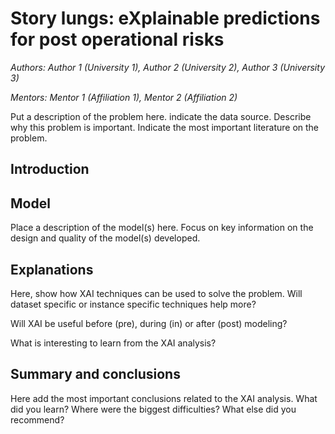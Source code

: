 # Story lungs: eXplainable predictions for post operational risks {#story-lungs}

*Authors: Author 1 (University 1), Author 2 (University 2), Author 3 (University 3)*

*Mentors: Mentor 1 (Affiliation 1), Mentor 2 (Affiliation 2)*


Put a description of the problem here. indicate the data source. Describe why this problem is important. Indicate the most important literature on the problem.

## Introduction 


## Model 

Place a description of the model(s) here. Focus on key information on the design and quality of the model(s) developed.

## Explanations

Here, show how XAI techniques can be used to solve the problem.
Will dataset specific or instance specific techniques help more?

Will XAI be useful before (pre), during (in) or after (post) modeling?

What is interesting to learn from the XAI analysis?


## Summary and conclusions 

Here add the most important conclusions related to the XAI analysis.
What did you learn? 
Where were the biggest difficulties?
What else did you recommend?

